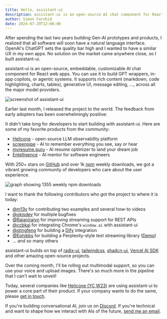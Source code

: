 ```yaml
---
title: Hello, assistant-ui
description: assistant-ui is an open-source AI chat component for React.
author: Simon Farshid
date: 2024-07-29T12:00:00
---
```



After spending the last two years building Gen-AI prototypes and products, I realized that all software will soon have a natural language interface. OpenAI's ChatGPT sets the quality bar high and I wanted to have a similar UX in my own apps. No solution on the market came anywhere close, so I built assistant-ui.

assistant-ui is an open-source, embeddable, customizable AI chat component for React web apps. You can use it to build GPT wrappers, in-app copilots, or agentic systems. It supports rich content (markdown, code highlighting, charts, tables), generative UI, message editing, ..., across all the major model providers.

<Image
  src={assistantUi}
  alt="screenshot of assistant-ui"
  width={398}
  height={498}
  className="mx-auto rounded-xl border drop-shadow"
/>

Earlier last month, I released the project to the world. The feedback from early adopters has been overwhelmingly positive:

<div className="not-prose mx-auto max-w-md">
  <TestimonialContainer testimonials={BLOG_TESTIMONIALS} />
</div>

It didn't take long for developers to start building with assistant-ui. Here are some of my favorite products from the community:

- [Helicone](https://helicone.ai/) - open-source LLM observability platform
- [screenpipe](https://screenpi.pe/) - AI to remember everything you see, say or hear
- [myresume.guru](http://myresume.guru) - AI resume optimizer to land your dream job
- [Entelligence](https://entelligence.ai/) - AI mentor for software engineers

With 250+ stars on [GitHub](https://github.com/Yonom/assistant-ui) and over 1k [npm](https://www.npmjs.com/package/@assistant-ui/react) weekly downloads, we got a vibrant growing community of developers who care about the user experience.

<Image
  src={npmDownloads}
  alt="graph showing 1355 weekly npm downloads"
  width={381}
  height={94}
  className="mx-auto dark:hue-rotate-180 dark:invert"
/>

I want to thank the following contributors who got the project to where it is today:

- [@m13v](https://github.com/m13v) for contributing two examples and several how-to videos
- [@okisdev](https://github.com/okisdev) for multiple bugfixes
- [@Rajaniraiyn](https://github.com/Rajaniraiyn) for improving streaming support for REST APIs
- [@ccbkai](https://github.com/ccbkai) for integrating Chrome's `window.ai` with assistant-ui
- [@stingfeng](https://github.com/stingfeng/dify-extensions) for building a [Dify](https://dify.ai) integration
- [@Ephibbs](https://github.com/Ephibbs/flowtoken) for building a Perplexity-style text streaming library ([Demo](https://assistant-ui-flowtoken-demo.vercel.app/))
- … and so many others

assistant-ui builds on top of [radix-ui](https://www.radix-ui.com/), [tailwindcss](https://tailwindcss.com/), [shadcn-ui](https://ui.shadcn.com/), [Vercel AI SDK](https://sdk.vercel.ai/docs/introduction) and other amazing open-source projects.

Over the coming month, I'll be rolling out multimodal support, so you can use your voice and upload images. There's so much more in the pipeline that I can't wait to unveil!

Today, several companies like [Helicone (YC W23)](https://x.com/justinstorre/status/1816849882612904156) are using assistant-ui to power a core part of their product. If your company wants to do the same, please [get in touch](https://cal.com/simon-farshid/assistant-ui).

If you're building conversational AI, join us on [Discord](https://discord.gg/S9dwgCNEFs). If you're technical and want to shape how we interact with AIs of the future, [send me an email](mailto:simon@assistant-ui.com).
